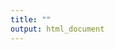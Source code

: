 ---
title: ""
output: html_document
---

<style type="text/css">
body {
 background-image: url("coming_soon.jpg");
 background-position: center top;
 background-size: 100% auto;
}
</style> 